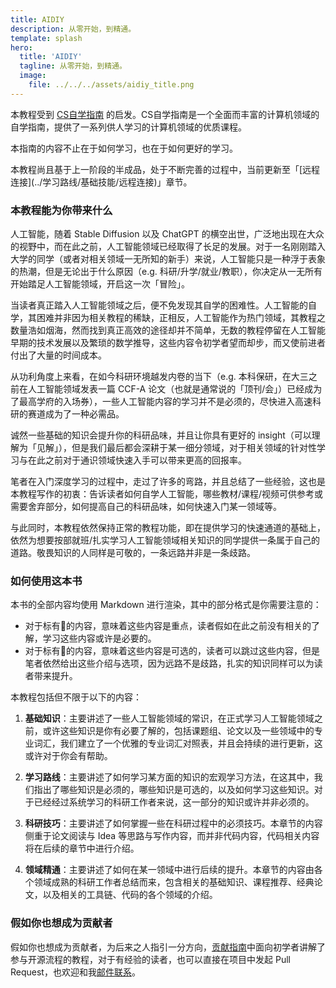 ```yaml
---
title: AIDIY
description: 从零开始，到精通。
template: splash
hero:
  title: 'AIDIY'
  tagline: 从零开始，到精通。
  image:
    file: ../../../assets/aidiy_title.png
---
```


本教程受到 [CS自学指南](https://csdiy.wiki) 的启发。CS自学指南是一个全面而丰富的计算机领域的自学指南，提供了一系列供人学习的计算机领域的优质课程。

本指南的内容不止在于如何学习，也在于如何更好的学习。


<Aside type="tip" title="注意">
本教程尚且基于上一阶段的半成品，处于不断完善的过程中，当前更新至「[远程连接](../学习路线/基础技能/远程连接)」章节。
</Aside>


### 本教程能为你带来什么

人工智能，随着 Stable Diffusion 以及 ChatGPT 的横空出世，广泛地出现在大众的视野中，而在此之前，人工智能领域已经取得了长足的发展。对于一名刚刚踏入大学的同学（或者对相关领域一无所知的新手）来说，人工智能只是一种浮于表象的热潮，但是无论出于什么原因（e.g. 科研/升学/就业/教职），你决定从一无所有开始踏足人工智能领域，开启这一次「冒险」。

当读者真正踏入人工智能领域之后，便不免发现其自学的困难性。人工智能的自学，其困难并非因为相关教程的稀缺，正相反，人工智能作为热门领域，其教程之数量浩如烟海，然而找到真正高效的途径却并不简单，无数的教程停留在人工智能早期的技术发展以及繁琐的数学推导，这些内容令初学者望而却步，而又使前进者付出了大量的时间成本。

从功利角度上来看，在如今科研环境越发内卷的当下（e.g. 本科保研，在大三之前在人工智能领域发表一篇 CCF-A 论文（也就是通常说的「顶刊/会」）已经成为了最高学府的入场券），一些人工智能内容的学习并不是必须的，尽快进入高速科研的赛道成为了一种必需品。

诚然一些基础的知识会提升你的科研品味，并且让你具有更好的 insight（可以理解为「见解」），但是我们最后都会深耕于某一细分领域，对于相关领域的针对性学习与在此之前对于通识领域快速入手可以带来更高的回报率。

笔者在入门深度学习的过程中，走过了许多的弯路，并且总结了一些经验，这也是本教程写作的初衷：告诉读者如何自学人工智能，哪些教材/课程/视频可供参考或需要舍弃部分，如何提高自己的科研品味，如何快速入门某一领域等。

与此同时，本教程依然保持正常的教程功能，即在提供学习的快速通道的基础上，依然为想要按部就班/扎实学习人工智能领域相关知识的同学提供一条属于自己的道路。敬畏知识的人同样是可敬的，一条远路并非是一条歧路。

### 如何使用这本书

本书的全部内容均使用 Markdown 进行渲染，其中的部分格式是你需要注意的：

- 对于标有🌟的内容，意味着这些内容是重点，读者假如在此之前没有相关的了解，学习这些内容或许是必要的。
- 对于标有📖的内容，意味着这些内容是可选的，读者可以跳过这些内容，但是笔者依然给出这些介绍与选项，因为远路不是歧路，扎实的知识同样可以为读者带来提升。


本教程包括但不限于以下的内容：


<Steps>

1. **基础知识**：主要讲述了一些人工智能领域的常识，在正式学习人工智能领域之前，或许这些知识是你有必要了解的，包括课题组、论文以及一些领域中的专业词汇，我们建立了一个优雅的专业词汇对照表，并且会持续的进行更新，这或许对于你会有帮助。

2. **学习路线**：主要讲述了如何学习某方面的知识的宏观学习方法，在这其中，我们指出了哪些知识是必须的，哪些知识是可选的，以及如何学习这些知识。对于已经经过系统学习的科研工作者来说，这一部分的知识或许并非必须的。

3. **科研技巧**：主要讲述了如何掌握一些在科研过程中的必须技巧。本章节的内容侧重于论文阅读与 Idea 等思路与写作内容，而并非代码内容，代码相关内容将在后续的章节中进行介绍。

4. **领域精通**：主要讲述了如何在某一领域中进行后续的提升。本章节的内容由各个领域成熟的科研工作者总结而来，包含相关的基础知识、课程推荐、经典论文，以及相关的工具链、代码的各个领域的介绍。

</Steps>

### 假如你也想成为贡献者

假如你也想成为贡献者，为后来之人指引一分方向，[贡献指南](/贡献指南/基本配置)中面向初学者讲解了参与开源流程的教程，对于有经验的读者，也可以直接在项目中发起 Pull Request，也欢迎和我[邮件联系](mailto:axihelloworld@gmail.com)。